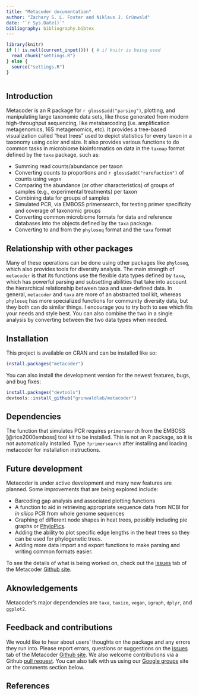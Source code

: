 ```yaml
---
title: "Metacoder documentation"
author: "Zachary S. L. Foster and Niklaus J. Grünwald"
date: "`r Sys.Date()`"
bibliography: bibliography.bibtex
---
```


```r
library(knitr)
if (! is.null(current_input())) { # if knitr is being used
  read_chunk("settings.R")
} else {
  source("settings.R")
}
```

```r
```


## Introduction

Metacoder is an R package for `r gloss$add("parsing")`, plotting, and manipulating large taxonomic data sets, like those generated from modern high-throughput sequencing, like metabarcoding (i.e. amplification metagenomics, 16S metagenomics, etc).
It provides a tree-based visualization called "heat trees" used to depict statistics for every taxon in a taxonomy using color and size.
It also provides various functions to do common tasks in microbiome bioinformatics on data in the `taxmap` format defined by the `taxa` package, such as:

* Summing read counts/abundance per taxon
* Converting counts to proportions and `r gloss$add("rarefaction")` of counts using `vegan`
* Comparing the abundance (or other characteristics) of groups of samples (e.g., experimental treatments) per taxon
* Combining data for groups of samples
* Simulated PCR, via EMBOSS primersearch, for testing primer specificity and coverage of taxonomic groups
* Converting common microbiome formats for data and reference databases into the objects defined by the `taxa` package.
* Converting to and from the `phyloseq` format and the `taxa` format

## Relationship with other packages

Many of these operations can be done using other packages like `phyloseq`, which also provides tools for diversity analysis.
The main strength of `metacoder` is that its functions use the flexible data types defined by `taxa`, which has powerful parsing and subsetting abilities that take into account the hierarchical relationship between taxa and user-defined data.
In general, `metacoder` and `taxa` are more of an abstracted tool kit, whereas `phyloseq` has more specialized functions for community diversity data, but they both can do similar things.
I encourage you to try both to see which fits your needs and style best.
You can also combine the two in a single analysis by converting between the two data types when needed.

## Installation

This project is available on CRAN and can be installed like so:

```r
install.packages("metacoder")
```

You can also install the development version for the newest features, bugs, and bug fixes:

```r
install.packages("devtools")
devtools::install_github("grunwaldlab/metacoder")
```

## Dependencies

The function that simulates PCR requires `primersearch` from the EMBOSS [@rice2000emboss] tool kit to be installed. 
This is not an R package, so it is not automatically installed.
Type `?primersearch` after installing and loading metacoder for installation instructions.


## Future development

Metacoder is under active development and many new features are planned.
Some improvements that are being explored include:

* Barcoding gap analysis and associated plotting functions
* A function to aid in retrieving appropriate sequence data from NCBI for *in silico* PCR from whole genome sequences
* Graphing of different node shapes in heat trees, possibly including pie graphs or [PhyloPics](http://phylopic.org/).
* Adding the ability to plot specific edge lengths in the heat trees so they can be used for phylogenetic trees.
* Adding more data import and export functions to make parsing and writing common formats easier. 

To see the details of what is being worked on, check out the [issues](https://github.com/grunwaldlab/metacoder/issues) tab of the Metacoder [Github site](https://github.com/grunwaldlab).


## Aknowledgements

Metacoder's major dependencies are `taxa`, `taxize`, `vegan`, `igraph`, `dplyr`, and `ggplot2`.


## Feedback and contributions

We would like to hear about users' thoughts on the package and any errors they run into.
Please report errors, questions or suggestions on the [issues](https://github.com/grunwaldlab/metacoder/issues) tab of the Metacoder [Github site](https://github.com/grunwaldlab).
We also welcome contributions via a Github [pull request](https://help.github.com/articles/using-pull-requests/).
You can also talk with us using our [Google groups](https://groups.google.com/forum/#!forum/metacoder-discussions) site or the comments section below. 


## References